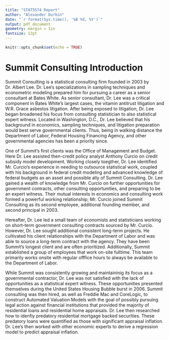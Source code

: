 ```yaml
---
title: "STAT5574 Report"
author: "Alexander Durbin"
date: "`r format(Sys.time(), '%B %d, %Y')`"
output: pdf_document
geometry: margin = 1in
fontsize: 12pt
---
```


```r
knitr::opts_chunk$set(echo = TRUE)
```

# Summit Consulting Introduction

Summit Consulting is a statistical consulting firm founded in 2003 by Dr. Albert Lee. Dr. Lee's specializations in sampling techniques and econometric modeling prepared him for pursuing a career as a senior consultant at Bates White. As senior consultant, Dr. Lee was a critical component in Bates White's largest cases, the vitamin antitrust litigation and W.R. Grace asbestos litigation. After being exposed to litigation, Dr. Lee began broadened his focus from consulting statistician to also statistical expert witness. Located in Washington, D.C., Dr. Lee believed that his background in economics, sampling techniques, and litigation preparation would best serve governmental clients. Thus, being in walking distance the Department of Labor, Federal Housing Financing Agency, and other governmental agencies has been a priority since.

One of Summit's first clients was the Office of Management and Budget. Here Dr. Lee assisted then-credit policy analyst Anthony Curcio on credit subsidy model development. Working closely toegther, Dr. Lee identified Mr. Curcio's experience in needing to outsource statistical work, coupled with his background in federal credit modeling and advanced knowledge of federal budgets as an asset and possible ally of Summit Consulting. Dr. Lee gained a wealth of knowledge from Mr. Curcio on further opportunities for government contracts, other consulting opportunities, and preparing to be an expert witness. Their mutual interests in economics and consulting work formed a powerful working relationship; Mr. Curcio joined Summit Consulting as its second employee, additional founding member, and second principal in 2003.

Hereafter, Dr. Lee led a small team of economists and statisticians working on short-term government consulting contracts sourced by Mr. Curcio. However, Dr. Lee sought additional consistent long-term projects. He cultivated his client relationships with the Department of Labor and was able to source a long-term contract with the agency. They have been Summit's longest client and are often prioritized. Additionally, Summit established a group of employees that work on-site fulltime. This team primarily works onsite with regular offfice hours to always be available to the Department of Labor.  

While Summit was consistently growing and maintaininig its focus as a governmental contractor, Dr. Lee was not satisfied with the lack of opportunities as a statistical expert witness. These opportunities presented themselves during the United States Housing Bubble burst in 2006. Summit consulting was then hired, as well as Freddie Mac and CoreLogic, to construct Automated Valuation Models with the goal of possibly pursuing legal action against financial institutions that provided the majority of residential loans and residential home appraisals. Dr. Lee then researched how to idenfiy predatory residential mortgage backed securities. These predatory loans were quantified as those with significant appraisal inflation. Dr. Lee's then worked with other economic experts to derive a regression model to predict appraisal inflation.